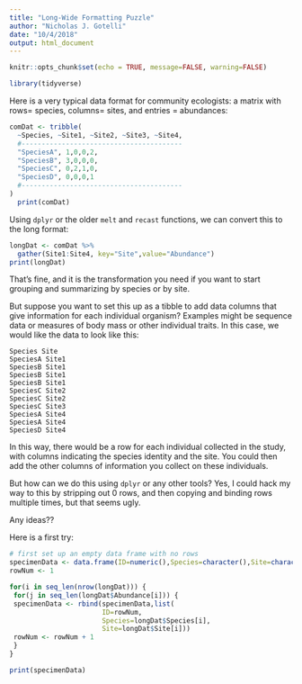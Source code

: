 ---
title: "Long-Wide Formatting Puzzle"
author: "Nicholas J. Gotelli"
date: "10/4/2018"
output: html_document
---

```{r setup, include=FALSE}
knitr::opts_chunk$set(echo = TRUE, message=FALSE, warning=FALSE)
```

```{r}
library(tidyverse)
```

Here is a very typical data format for community ecologists: a matrix with rows= species, columns= sites, and entries = abundances:

```{r}
comDat <- tribble(
  ~Species, ~Site1, ~Site2, ~Site3, ~Site4,
  #----------------------------------------
  "SpeciesA", 1,0,0,2,
  "SpeciesB", 3,0,0,0,
  "SpeciesC", 0,2,1,0,
  "SpeciesD", 0,0,0,1
  #----------------------------------------
)
  print(comDat)
```
Using `dplyr` or the older `melt` and `recast` functions, we can convert this to the long format:

```{r}
longDat <- comDat %>%
  gather(Site1:Site4, key="Site",value="Abundance")
print(longDat)
```

That's fine, and it is the transformation you need if you want to start grouping and summarizing by species or by site. 

But suppose you want to set this up as a tibble to add data columns that give information for each individual organism? Examples might be sequence data or measures of body mass or other individual traits. In this case, we would like the data to look like this:

```
Species Site
SpeciesA Site1
SpeciesB Site1
SpeciesB Site1
SpeciesB Site1
SpeciesC Site2
SpeciesC Site2
SpeciesC Site3
SpeciesA Site4
SpeciesA Site4
SpeciesD Site4
```
In this way, there would be a row for each individual collected in the study, with columns indicating the species identity and the site. You could then add the other columns of information you collect on these individuals.

But how can we do this using `dplyr` or any other tools? Yes, I could hack my way to this by stripping out 0 rows, and then copying and binding rows multiple times, but that seems ugly.

Any ideas??

Here is a first try:

```{r}
# first set up an empty data frame with no rows
specimenData <- data.frame(ID=numeric(),Species=character(),Site=character(),stringsAsFactors=FALSE)
rowNum <- 1

for(i in seq_len(nrow(longDat))) {
 for(j in seq_len(longDat$Abundance[i])) {
 specimenData <- rbind(specimenData,list(
                       ID=rowNum,
                       Species=longDat$Species[i],
                       Site=longDat$Site[i]))
 rowNum <- rowNum + 1
 }
}

print(specimenData)
```

